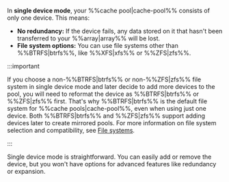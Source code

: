 In **single device mode**, your %%cache pool|cache-pool%% consists of only one device. This means:

- **No redundancy:** If the device fails, any data stored on it that hasn't been transferred to your %%array|array%% will be lost.
- **File system options:** You can use file systems other than %%BTRFS|btrfs%%, like %%XFS|xfs%% or %%ZFS|zfs%%.

:::important

If you choose a non-%%BTRFS|btrfs%% or non-%%ZFS|zfs%% file system in single device mode and later decide to add more devices to the pool, you will need to reformat the device as %%BTRFS|btrfs%% or %%ZFS|zfs%% first. That's why %%BTRFS|btrfs%% is the default file system for %%cache pools|cache-pool%%, even when using just one device. Both %%BTRFS|btrfs%% and %%ZFS|zfs%% support adding devices later to create mirrored pools. For more information on file system selection and compatibility, see [File systems](../file-systems.mdx).

:::

Single device mode is straightforward. You can easily add or remove the device, but you won't have options for advanced features like redundancy or expansion.
